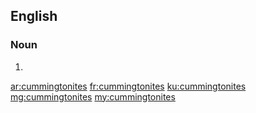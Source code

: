 ==English==

===Noun===
{{head|en|plural}}

# {{plural of|cummingtonite|lang=en|nocat=1}}

[[ar:cummingtonites]]
[[fr:cummingtonites]]
[[ku:cummingtonites]]
[[mg:cummingtonites]]
[[my:cummingtonites]]